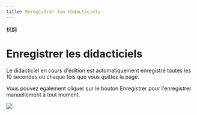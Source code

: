 ```yaml
--- 
title: Enregistrer les didacticiels 
--- 
```



机翻
# Enregistrer les didacticiels 
 
 Le didacticiel en cours d'édition est automatiquement enregistré toutes les 10 secondes ou chaque fois que vous quittez la page. 
 
 Vous pouvez également cliquer sur le bouton Enregistrer pour l'enregistrer manuellement à tout moment. 
 
 ![]( /img/ulearning/teacher/prepare32.png)
